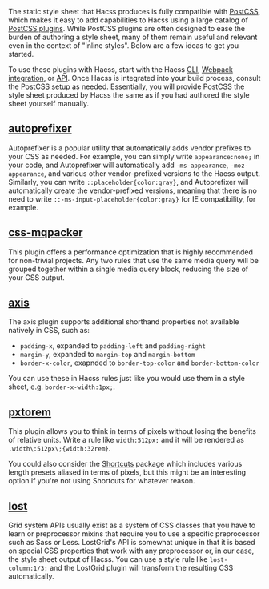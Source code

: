 
<Article
  title="Post-processing"
  subtitle="Add more capabilities to Hacss with PostCSS plugins">

The static style sheet that Hacss produces is fully compatible with
[PostCSS](https://postcss.org), which makes it easy to add capabilities to Hacss
using a large catalog of [PostCSS plugins](https://www.postcss.parts). While
PostCSS plugins are often designed to ease the burden of authoring a style
sheet, many of them remain useful and relevant even in the context of "inline
styles". Below are a few ideas to get you started.

To use these plugins with Hacss, start with the Hacss [CLI](./cli),
[Webpack integration](./webpack), or [API](./api). Once Hacss is integrated into
your build process, consult the
[PostCSS setup](https://github.com/postcss/postcss#usage) as needed.
Essentially, you will provide PostCSS the style sheet produced by Hacss the same
as if you had authored the style sheet yourself manually.

## [autoprefixer](https://github.com/postcss/autoprefixer)

Autoprefixer is a popular utility that automatically adds vendor prefixes to
your CSS as needed. For example, you can simply write `appearance:none;` in your
code, and Autoprefixer will automatically add `-ms-appearance`,
`-moz-appearance`, and various other vendor-prefixed versions to the Hacss
output. Similarly, you can write `::placeholder{color:gray}`, and Autoprefixer
will automatically create the vendor-prefixed versions, meaning that there is no
need to write `::-ms-input-placeholder{color:gray}` for IE compatibility, for
example.

## [css-mqpacker](https://github.com/hail2u/node-css-mqpacker)

This plugin offers a performance optimization that is highly recommended for
non-trivial projects. Any two rules that use the same media query will be
grouped together within a single media query block, reducing the size of your
CSS output.

## [axis](https://github.com/kinday/postcss-axis)

The axis plugin supports additional shorthand properties not available natively
in CSS, such as:
* `padding-x`, expanded to `padding-left` and `padding-right`
* `margin-y`, expanded to `margin-top` and `margin-bottom`
* `border-x-color`, exapnded to `border-top-color` and `border-bottom-color`

You can use these in Hacss rules just like you would use them in a style sheet,
e.g. `border-x-width:1px;`.

## [pxtorem](https://github.com/cuth/postcss-pxtorem)

This plugin allows you to think in terms of pixels without losing the benefits
of relative units. Write a rule like `width:512px;` and it will be rendered as
`.width\:512px\;{width:32rem}`.

You could also consider the [Shortcuts](./shortcuts) package which includes
various length presets aliased in terms of pixels, but this might be an
interesting option if you're not using Shortcuts for whatever reason.

## [lost](https://github.com/peterramsing/lost)

Grid system APIs usually exist as a system of CSS classes that you have to learn
or preprocessor mixins that require you to use a specific preprocessor such as
Sass or Less. LostGrid's API is somewhat unique in that it is based on special
CSS properties that work with any preprocessor or, in our case, the style sheet
output of Hacss. You can use a style rule like `lost-column:1/3;` and the
LostGrid plugin will transform the resulting CSS automatically.

</Article>
